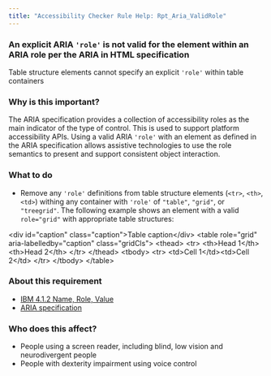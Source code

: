 ```yaml
---
title: "Accessibility Checker Rule Help: Rpt_Aria_ValidRole"
---
```


<div className="toolHelp">
<Row>
<Column colLg={16} colMd={8} colSm={4} className="toolHead">

### An explicit ARIA `'role'` is not valid for the element within an ARIA role per the ARIA in HTML specification

<div id="locLevel"></div>

Table structure elements cannot specify an explicit `'role'` within table containers

</Column>
</Row>
<Row>
<Column colLg={11} colMd={5} colSm={4} className="toolMain">

### Why is this important?

The ARIA specification provides a collection of accessibility roles as the main indicator 
of the type of control. This is used to support platform accessibility APIs. Using a valid 
ARIA `'role'` with an element as defined in the ARIA specification allows assistive 
technologies to use the role semantics to present and support consistent object interaction.

<div id="locSnippet"></div>

### What to do

* Remove any `'role'` definitions from table structure elements (`<tr>`, `<th>`, `<td>`) withing any 
container with `'role'` of `"table"`, `"grid"`, or `"treegrid"`. The following example shows an element 
with a valid `role="grid"` with appropriate table structures:

<CodeSnippet type="multi" light={true}> 

&lt;div id="caption" class="caption"&gt;Table caption&lt;/div&gt;
&lt;table role="grid" aria-labelledby="caption" class="gridCls"&gt;
  &lt;thead&gt;
    &lt;tr&gt;
      &lt;th&gt;Head 1&lt;/th&gt;&lt;th&gt;Head 2&lt;/th&gt;
    &lt;/tr&gt;
  &lt;/thead&gt;
  &lt;tbody&gt;
    &lt;tr&gt;
      &lt;td&gt;Cell 1&lt;/td&gt;&lt;td&gt;Cell 2&lt;/td&gt;
    &lt;/tr&gt;
  &lt;/tbody&gt;
&lt;/table&gt;

</CodeSnippet>

</Column>
<Column colLg={5} colMd={3} colSm={4} className="toolLeft">

### About this requirement

* [IBM 4.1.2 Name, Role, Value](https://www.ibm.com/able/requirements/requirements/#4_1_2)  
* [ARIA specification](https://www.w3.org/TR/wai-aria-1.2/)

### Who does this affect?

* People using a screen reader, including blind, low vision and neurodivergent people
* People with dexterity impairment using voice control

</Column>
</Row>
</div>

